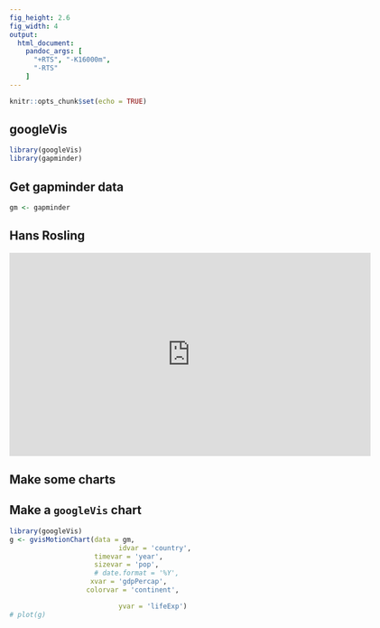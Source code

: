 ```yaml
---
fig_height: 2.6
fig_width: 4
output:
  html_document:
    pandoc_args: [
      "+RTS", "-K16000m",
      "-RTS"
    ]
---
```


```r
knitr::opts_chunk$set(echo = TRUE)
```

## googleVis

```r
library(googleVis)
library(gapminder)
```

## Get gapminder data

```r
gm <- gapminder
```

## Hans Rosling

<iframe width="640" height="360" src="https://www.youtube.com/embed/jbkSRLYSojo" frameborder="0" allowfullscreen></iframe>

## Make some charts

## Make a `googleVis` chart

```r
library(googleVis)
g <- gvisMotionChart(data = gm,
                           idvar = 'country',
                     timevar = 'year',
                     sizevar = 'pop',
                     # date.format = '%Y',
                    xvar = 'gdpPercap',
                   colorvar = 'continent',

                           yvar = 'lifeExp')
# plot(g)
```